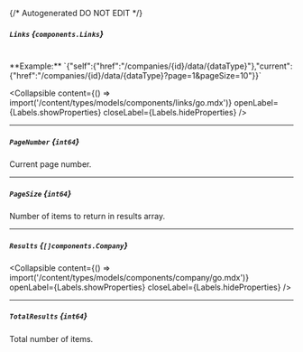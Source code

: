 {/* Autogenerated DO NOT EDIT  */}

##### `Links` *{`components.Links`}*
<br/>
**Example:** `{"self":{"href":"/companies/{id}/data/{dataType}"},"current":{"href":"/companies/{id}/data/{dataType}?page=1&pageSize=10"}}`

<Collapsible content={() => import('/content/types/models/components/links/go.mdx')} openLabel={Labels.showProperties} closeLabel={Labels.hideProperties} />


---
##### `PageNumber` *{`int64`}*
Current page number.

---
##### `PageSize` *{`int64`}*
Number of items to return in results array.

---
##### `Results` *{`[]components.Company`}*

<Collapsible content={() => import('/content/types/models/components/company/go.mdx')} openLabel={Labels.showProperties} closeLabel={Labels.hideProperties} />


---
##### `TotalResults` *{`int64`}*
Total number of items.


